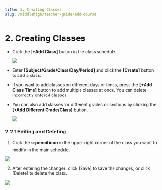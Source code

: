 ```yaml
---
title: 3. Creating Classes
slug: /middlehigh/teacher-guide/add-course
---
```



# 2. Creating Classes

- Click the **[+Add Class]** button in the class schedule.

  <Image src="/img/en/middlehigh/teacher/02-01.jpg" size="lg" />

- Enter **[Subject/Grade/Class/Day/Period]** and click the **[Create]** button to add a class.
- If you want to add classes on different days or times, press the **[+Add Class Time]** button to add multiple classes at once. You can delete incorrectly entered classes.
- You can also add classes for different grades or sections by clicking the **[+Add Different Grade/Class]** button.

  <Image src="/img/en/middlehigh/teacher/02-02.jpg" size="lg" />

### 2.2.1 Editing and Deleting

1. Click the ✏️**pencil icon** in the upper right corner of the class you want to modify in the main schedule.

<Image src="/img/en/middlehigh/teacher/02-03.jpg" size="lg" />

2. After entering the changes, click [Save] to save the changes, or click [Delete] to delete the class.

<Image src="/img/en/middlehigh/teacher/02-04.jpg" size="lg" />
